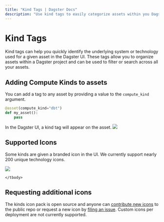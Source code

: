 ```yaml
---
title: "Kind Tags | Dagster Docs"
description: "Use kind tags to easily categorize assets within you Dagster project."
---
```


# Kind Tags

Kind tags can help you quickly identify the underlying system or technology used for a given asset in the Dagster UI. These tags allow you to organize assets within a Dagster project and can be used to filter or search across all your assets.

## Adding Compute Kinds to assets

You can add a tag to any asset by providing a value to the `compute_kind` argument.

```python
@asset(compute_kind="dbt")
def my_asset():
    pass
```

In the Dagster UI, a kind tag will appear on the asset. <Image src="/images/concepts/metadata-tags/kinds/kind-tag.png" width={1039} height={484} />

## Supported Icons

Some kinds are given a branded icon in the UI. We currently support nearly 200 unique technology icons.

<Image
src="/images/concepts/metadata-tags/kinds/icons/tool-airbyte-color.svg"
width={20}
height={20}
/>

    </tbody>

</table>

## Requesting additional icons

The kinds icon pack is open source and anyone can <a href="/community/contributing"> contribute new icons</a> to the public repo or request a new icon by <a href="https://github.com/dagster-io/dagster/issues/new?assignees=&labels=type%3A+feature-request&projects=&template=request_a_feature.yml">filing an issue</a>. Custom icons per deployment are not currently supported.
